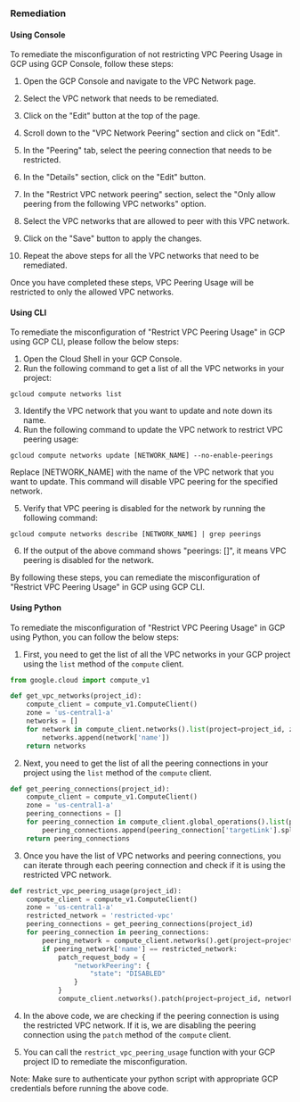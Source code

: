 ### Remediation

#### Using Console

To remediate the misconfiguration of not restricting VPC Peering Usage in GCP using GCP Console, follow these steps:

1. Open the GCP Console and navigate to the VPC Network page.

2. Select the VPC network that needs to be remediated.

3. Click on the "Edit" button at the top of the page.

4. Scroll down to the "VPC Network Peering" section and click on "Edit".

5. In the "Peering" tab, select the peering connection that needs to be restricted.

6. In the "Details" section, click on the "Edit" button.

7. In the "Restrict VPC network peering" section, select the "Only allow peering from the following VPC networks" option.

8. Select the VPC networks that are allowed to peer with this VPC network.

9. Click on the "Save" button to apply the changes.

10. Repeat the above steps for all the VPC networks that need to be remediated.

Once you have completed these steps, VPC Peering Usage will be restricted to only the allowed VPC networks.

#### Using CLI

To remediate the misconfiguration of "Restrict VPC Peering Usage" in GCP using GCP CLI, please follow the below steps:

1. Open the Cloud Shell in your GCP Console.
2. Run the following command to get a list of all the VPC networks in your project:

```
gcloud compute networks list
```

3. Identify the VPC network that you want to update and note down its name.
4. Run the following command to update the VPC network to restrict VPC peering usage:

```
gcloud compute networks update [NETWORK_NAME] --no-enable-peerings
```

Replace [NETWORK_NAME] with the name of the VPC network that you want to update.
This command will disable VPC peering for the specified network.

5. Verify that VPC peering is disabled for the network by running the following command:

```
gcloud compute networks describe [NETWORK_NAME] | grep peerings
```

6. If the output of the above command shows "peerings: []", it means VPC peering is disabled for the network.

By following these steps, you can remediate the misconfiguration of "Restrict VPC Peering Usage" in GCP using GCP CLI.

#### Using Python

To remediate the misconfiguration of "Restrict VPC Peering Usage" in GCP using Python, you can follow the below steps:

1. First, you need to get the list of all the VPC networks in your GCP project using the `list` method of the `compute` client.

```python
from google.cloud import compute_v1

def get_vpc_networks(project_id):
    compute_client = compute_v1.ComputeClient()
    zone = 'us-central1-a'
    networks = []
    for network in compute_client.networks().list(project=project_id, zone=zone).execute()['items']:
        networks.append(network['name'])
    return networks
```

2. Next, you need to get the list of all the peering connections in your project using the `list` method of the `compute` client.

```python
def get_peering_connections(project_id):
    compute_client = compute_v1.ComputeClient()
    zone = 'us-central1-a'
    peering_connections = []
    for peering_connection in compute_client.global_operations().list(project=project_id, filter='operationType=peering.networks.patch').execute()['items']:
        peering_connections.append(peering_connection['targetLink'].split('/')[-1])
    return peering_connections
```

3. Once you have the list of VPC networks and peering connections, you can iterate through each peering connection and check if it is using the restricted VPC network.

```python
def restrict_vpc_peering_usage(project_id):
    compute_client = compute_v1.ComputeClient()
    zone = 'us-central1-a'
    restricted_network = 'restricted-vpc'
    peering_connections = get_peering_connections(project_id)
    for peering_connection in peering_connections:
        peering_network = compute_client.networks().get(project=project_id, network=peering_connection).execute()
        if peering_network['name'] == restricted_network:
            patch_request_body = {
                "networkPeering": {
                    "state": "DISABLED"
                }
            }
            compute_client.networks().patch(project=project_id, network=peering_connection, body=patch_request_body).execute()
```

4. In the above code, we are checking if the peering connection is using the restricted VPC network. If it is, we are disabling the peering connection using the `patch` method of the `compute` client.

5. You can call the `restrict_vpc_peering_usage` function with your GCP project ID to remediate the misconfiguration.

Note: Make sure to authenticate your python script with appropriate GCP credentials before running the above code.


